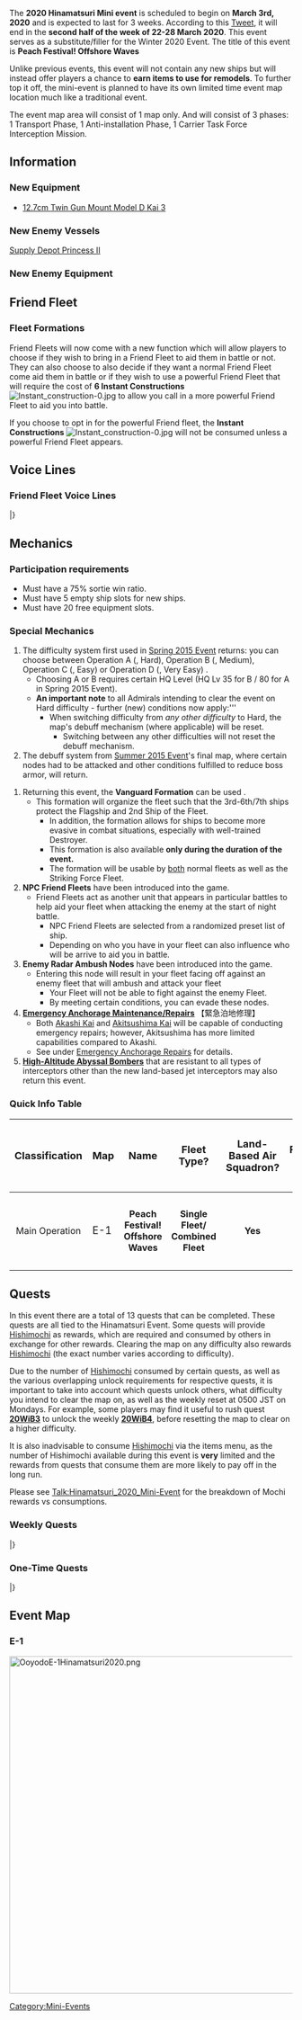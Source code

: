 The '''2020 Hinamatsuri Mini event''' is scheduled to begin on '''March 3rd, 2020''' and is expected to last for 3 weeks. According to this [https://twitter.com/KanColle_STAFF/status/1237177209451769856 Tweet], it will end in the '''second half of the week of 22-28 March 2020'''. This event serves as a substitute/filler for the Winter 2020 Event. The title of this event is '''Peach Festival! Offshore Waves'''

Unlike previous events, this event will not contain any new ships but will instead offer players a chance to '''earn items to use for remodels'''. To further top it off, the mini-event is planned to have its own limited time event map location much like a traditional event.

The event map area will consist of 1 map only. And will consist of 3 phases: 1 Transport Phase, 1 Anti-installation Phase, 1 Carrier Task Force Interception Mission.

==Information==

===New Equipment===

*[[12.7cm Twin Gun Mount Model D Kai 3]]

===New Enemy Vessels===

[[Supply Depot Princess II]]

===New Enemy Equipment===

==Friend Fleet==
===Fleet Formations===
Friend Fleets will now come with a new function which will allow players to choose if they wish to bring in a Friend Fleet to aid them in battle or not. They can also choose to also decide if they want a normal Friend Fleet come aid them in battle or if they wish to use a powerful Friend Fleet that will require the cost of '''6 Instant Constructions''' [[File:Instant_construction-0.jpg]] to allow you call in a more powerful Friend Fleet to aid you into battle. 

If you choose to opt in for the powerful Friend fleet, the '''Instant Constructions''' [[File:Instant_construction-0.jpg]] will not be consumed unless a powerful Friend Fleet appears.
{{:{{BASEPAGENAME}}/Friend Fleets}}

==Voice Lines==
===Friend Fleet Voice Lines===
{{SeasonalHeaderOld}}
{{SeasonalSubHeader|Destroyers}}
{{SeasonalQuote
|ship = Naganami Kai Ni
|friend = 1
|origin = よーし、ここが長波様の見せ場だな。突撃する！
|translation = Alright, it's time for me to show what I'm made of. Charge!
|notes= Hinamatsuri 2020 Line
}}
{{SeasonalQuote
|ship = Akishimo Kai
|friend = 1
|origin = 秋霜、了解。うちらの援護、結構ありだから。
|translation = Akishimo, acknowledging. Our support is going to be pretty good.
|notes= Hinamatsuri 2020 Line
}}
{{SeasonalQuote
|ship = Jervis Kai
|friend = 1
|origin = Royal Navy Fleet、貴艦隊を友軍艦隊と認む。これより貴艦隊を援護する！
|translation = The Royal Navy Fleet has recognised your fleet as an allied fleet. We'll now support you! Shoot!
|notes= Hinamatsuri 2020 Line
}}
{{SeasonalQuote
|ship = Janus Kai
|friend = 1
|origin = Janus、了解。OK、任せて！
|translation = Janus, acknowledging. OK, leave it to me!
|notes= Hinamatsuri 2020 Line
}}
{{SeasonalQuote
|ship = Fletcher Kai
|friend = 1
|origin = Fletcher、了解しました。
|translation = Fletcher, acknowledging.
|notes= Hinamatsuri 2020 Line
}}
{{SeasonalSubHeader|Battleships}}
{{SeasonalQuote
|ship = Nelson Kai
|friend = 1
|origin = 待たせたな。本国艦隊旗艦、Nelson、見参！行くぞ。各々、その責務を果たせ。突撃！
|translation = I've kept you waiting. The Home Fleet flagship, Nelson, is here! Let's go. I expect everyone to do their duty. Charge!
|notes= Hinamatsuri 2020 Line
}}
{{SeasonalQuote
|ship = Colorado Kai
|friend = 1
|origin = 臨時編成、太平洋艦隊、戦場到着。これより友軍を援護する。
|translation = The Provisional Pacific Fleet has arrived on the battlefield. We'll now support the allied fleet.
|notes= Hinamatsuri 2020 Line
}}
{{SeasonalSubHeader|Standard Carriers}}
{{SeasonalQuote
|ship = Ark Royal Kai
|friend = 1
|origin = 了解だ。Swordfish squadron、発艦、始め！
|translation = Roger that. Swordfish squadron, begin takeoff!
|notes= Hinamatsuri 2020 Line
}}
|}<references/>
{{clear}}

==Mechanics==
===Participation requirements===
*Must have a 75% sortie win ratio.
*Must have 5 empty ship slots for new ships.
*Must have 20 free equipment slots.

===Special Mechanics===
#The difficulty system first used in [[Spring 2015 Event]] returns: you can choose between Operation A ({{lang|ja|甲}}, Hard), Operation B ({{lang|ja|乙}}, Medium), Operation C ({{lang|ja|丙}}, Easy) or Operation D ({{lang|ja|丁}}, Very Easy) .
#*Choosing A or B requires certain HQ Level (HQ Lv 35 for B / 80 for A in Spring 2015 Event).
#*'''An important note''' to all Admirals intending to clear the event on Hard difficulty - further (new) conditions now apply:'''
#**When switching difficulty from ''any other difficulty'' to Hard, the map's debuff mechanism (where applicable) will be reset.
#***Switching between any other difficulties will not reset the debuff mechanism.
#The debuff system from [[Summer 2015 Event]]'s final map, where certain nodes had to be attacked and other conditions fulfilled to reduce boss armor, will return.
<!---# It is possible that a fleet with '''seven''' ships ('''[[Striking Force Fleet]]''') will be allowed to sortie to certain event maps that permit '''single fleet operations'''.
#*The Striking Force '''cannot''' be sortied during exercises or sent on expeditions while it contains seven ships.
#*The Striking Force can only be created and used in the '''third''' fleet in the menu (out of a total of four fleets).
#*A Striking Force with a flagship that carries a new piece of equipment, the '''[[Striking Force Fleet Command Facility]]''', will be able to make use of the new '''Single Ship Evacuation''' mechanic.
#**The new Striking Force Fleet Command Facility will become obtainable and useable via the old [[Fleet Command Facility]] and the '''Action Report'''.
#***Note that the [[Quests#F64|relevant quest]] will consume the [[Fleet Command Facility]] in order to convert it into the new [[Striking Force Fleet Command Facility]].
#**Supplementary information regarding the new [[Striking Force Fleet Command Facility]] and the Single Ship Evacuation it allows when carried by the striking force's flagship:
#***The evacuation does not require an escort destroyer.
#***The evacuation consumes the ship's entire fuel & ammo reserves. 
#***Only one ship can be evacuated per battle.
#***'''The damage the ship suffered may become worse during the evacuation, but she will never sink.'''--->
# Returning this event, the '''Vanguard Formation''' can be used .
#*This formation will organize the fleet such that the 3rd-6th/7th ships protect the Flagship and 2nd Ship of the Fleet.
#**In addition, the formation allows for ships to become more evasive in combat situations, especially with well-trained Destroyer.
#** This formation is also available '''only during the duration of the event.'''
#**The formation will be usable by [https://twitter.com/KanColle_STAFF/status/930623111862435841 both] normal fleets as well as the Striking Force Fleet.
#'''NPC Friend Fleets''' have been introduced into the game.
#* Friend Fleets act as another unit that appears in particular battles to help aid your fleet when attacking the enemy at the start of night battle.
#** NPC Friend Fleets are selected from a randomized preset list of ship.
#** Depending on who you have in your fleet can also influence who will be arrive to aid you in battle.
#'''Enemy Radar Ambush Nodes''' have been introduced into the game.
#* Entering this node will result in your fleet facing off against an enemy fleet that will ambush and attack your fleet 
#** Your Fleet will not be able to fight against the enemy Fleet.
#** By meeting certain conditions, you can evade these nodes.
#[[Repairs#Emergency_Anchorage_Repair|'''Emergency Anchorage Maintenance/Repairs''']] 【緊急泊地修理】
#*Both [[Akashi|Akashi Kai]] and [[Akitsushima|Akitsushima Kai]] will be capable of conducting emergency repairs; however, Akitsushima has more limited capabilities compared to Akashi.
#*See under [[Repairs#Emergency_Anchorage_Repairs|Emergency Anchorage Repairs]] for details.
#[[Land-Based_Air_Squadron#High_Altitude_Air_Raid|'''High-Altitude Abyssal Bombers''']] that are resistant to all types of interceptors other than the new land-based jet interceptors may also return this event.

===Quick Info Table===


{| class="wikitable"
! style="font-size:18px;"|Classification
! style="font-size:18px;"|Map
! style="font-size:18px;"|Name
! style="font-size:18px;"|Fleet Type?
! style="font-size:18px;"|Land-Based Air Squadron?
! style="font-size:18px;"|Friendly Fleet?
! style="font-size:18px;"|Color of Tag
! style="font-size:18px;"|Tag Condition & Deployment Restriction
! style="font-size:18px;"|Difficulty Restrictions
! style="font-size:18px;"|Notes
|-
| rowspan="1" style="text-align:center;"|Main Operation <br>
! scope="col" style="font-size:18px;"|E-1
| style="text-align:center;"| '''Peach Festival! Offshore Waves '''
| style="text-align:center;"| '''Single Fleet/ Combined Fleet'''
| style="text-align:center;"|'''Yes'''
| style="text-align:center;"|'''Yes'''
| style="text-align:center;"| 
| rowspan="1" style="text-align:center;"|'''Tagging''':<br> There are no tags for this event
| style="text-align:center;"|'''No restrictions. All difficulties OK''' 
|rowspan="1" style="text-align:center;"|
|}

==Quests==
In this event there are a total of 13 quests that can be completed. These quests are all tied to the Hinamatsuri Event. Some quests will provide [[Hishimochi]] as rewards, which are required and consumed by others in exchange for other rewards. Clearing the map on any difficulty also rewards [[Hishimochi]] (the exact number varies according to difficulty).

Due to the number of [[Hishimochi]] consumed by certain quests, as well as the various overlapping unlock requirements for respective quests, it is important to take into account which quests unlock others, what difficulty you intend to clear the map on, as well as the weekly reset at 0500 JST on Mondays. For example, some players may find it useful to rush quest '''[[Hinamatsuri_2020_Mini-Event#20WiB3|20WiB3]]''' to unlock the weekly '''[[Hinamatsuri_2020_Mini-Event#20WiB4|20WiB4]]''', before resetting the map to clear on a higher difficulty.

It is also inadvisable to consume [[Hishimochi]] via the items menu, as the number of Hishimochi available during this event is '''very''' limited and the rewards from quests that consume them are more likely to pay off in the long run.

Please see [[Talk:Hinamatsuri_2020_Mini-Event]] for the breakdown of Mochi rewards vs consumptions.

===Weekly Quests===

{{ProtoQuestsHeader}}
{{ProtoQuests
| type = PVP
| listnum = 20WiC1
| reqQuest = 
| reqQuest2 = 
| reqQuest3 = 
| namejp = 【桃の節句任務】桃の節句演習！
| nameen = (Peach Festival Mission) Peach Festival Exercises!
| req = Peach Festival Mission: Organize a fleet including 3 Destroyers or Destroyer Escorts in your Hinamatsuri fleet. Then score 3 S rank victories with your Hinamatsuri fleet.
* Organize a fleet of 3 DD/DE and 3 XX and score 3 S ranks in one day.
| fuel = 303
| ammo = 303
| steel = 0
| bauxite = 0
| other = {{QuestRewardItem|Hishimochi}}
| notes = ''Weekly Quest''
}}
{{ProtoQuests
| type = Sortie
| listnum = 20WiB1
| reqQuest = B26
| reqQuest2 = 
| reqQuest3 = 
| namejp = 【桃の節句作戦】鎮守府近海の安全を図れ！
| nameen = (Peach Festival Operation) Aim the Protect the seas near the Naval District!
| req = Organize a fleet consisting of 3 Destroyers of Destroyer Escorts and then proceed to the Naval District Waters Off the Shores of the Nansei Islands, the Oil Refinery Coastal Line, the Waters Adjacent to the Naval District, the Naval District Sea Route, and the Nansei Island Waters Area Along the Waters Adjacent to the Nansei Islands and conduct an ASW sweep within the waters

*Organize a fleet consisting of 3 DD/DE and score an A rank on 1-2, 1-3, 1-5, 2-1, and complete 1-6 at least once.
| fuel = 300
| ammo = 300
| steel = 300
| bauxite = 0
| other = {{QuestRewardItem|Hishimochi}}<br/>'''Choose between:'''<br/>{{QuestRewardEquip|Type 3 Shell}} {{QuestRewardEquip|Daihatsu Landing Craft}} {{QuestRewardEquip|Type 2 12cm Mortar Kai}}
| notes = ''Weekly Quest''
}}
{{ProtoQuests
| type = Sortie
| listnum = 20WiB4
| reqQuest = 20WiB3
| reqQuest2 = 
| reqQuest3 = 
| namejp = 【桃の節句作戦】主力オブ主力、駆ける！
| nameen = (Peach Festival Operation) Main Force of the Main Force, Heading Out!
| req = Organize a Fleet consisting of 3 Yuugumo-class Destroyers and defeat the enemy task force in the Bashi Islands, Eastern Orel Sea, the Northern AL Area, Off the Coast of Tawi Tawi Anchorage and destroy the enemy's fleet at the Manila Landing Site!
* Organize a fleet that contains 3 Yuugumo-class DD 3-9 XX, and score an S rank at each boss node of 2-2,2-3,3-5,7-2 and Node I of E-1.
<br> * Yuugumo-class DD must be all grouped into '''one fleet''' of either the main or escort fleet of a combined fleet in order for this to count.
| fuel = 1000
| ammo = 1000
| steel = 1000
| bauxite = 1000
| other = {{QuestRewardItem|Hishimochi|qty=3}}<br/>'''Choose between:'''<br/>{{Ship/Banner|Etorofu}} {{Ship/Banner|Matsuwa}} {{Ship/Banner|Sado}} {{Ship/Banner|Tsushima}} {{Ship/Banner|Fukae}}
| notes = ''Weekly Quest''
}}
{{ProtoQuests
| type = Expedition
| listnum = 20WiD1
| reqQuest = 20WiC1
| reqQuest2 = 
| reqQuest3 = 
| namejp = 【桃の節句任務】桃の節句遠征！
| nameen = (Peach Festival Mission) Peach Festival Expedition!
| req = Carry out the Anti-Submarine Mission, Enforced Reconnaissance Mission , Marine Siege Evacuation Operation  , South Western Air Reconnaissance Operation , and the Long Term Anti-Submarine Mission, and complete all of the expeditions successfully.
* Complete Expeditions 4,10,14, B1,and A3 with the quest active. 
| fuel = 300
| ammo = 300
| steel = 300
| bauxite = 0
| other = {{QuestRewardItem|Hishimochi|qty=2}}<br/>'''Choose between:'''<br/>{{QuestRewardEquip|Underway Replenishment|qty=2}} {{QuestRewardEquip|Type 3 Shell}} {{QuestRewardItem|Emergency Repair Material|qty=2}}
| notes = ''Weekly Quest''
}}
{{ProtoQuests
| type = Modernization
| listnum = 20WiG1
| reqQuest = 20WiC1
| reqQuest2 = 
| reqQuest3 = 
| namejp = 【桃の節句任務】駆逐艦桃の節句改修
| nameen = (Peach Festival Mission) Destroyers' Peach Festival Modernization!
| req = Prepare 303 bauxite and 303 Steel and proceed to modernize a destroyer with  3 light cruisers 2 times. *All prepared resources will be consumed upon completion
* Prepare 303 Bauxite and 303 Steel and successfully modernize a DD with 3 CL 2 times.
| fuel = 100
| ammo = 0
| steel = 0
| bauxite = 0
| other = {{QuestRewardItem|Development Material|qty=2}} {{QuestRewardItem|Hishimochi}}
| notes = ''Weekly Quest''
}}
{{ProtoQuests
| type = Modernization
| listnum = 20WiG2
| reqQuest = 20WiD1
| reqQuest2 = 20WiB2
| reqQuest3 = 20WiB2
| namejp = 【桃の節句任務】海防艦桃の節句改修
| nameen = (Peach Festival Mission) Destroyer Escort's Peach Festival Improvements!
| req = Prepare 3030 bauxite and 3030 Steel and proceed to modernize any destroyer escort with 5 destroyers 2 times. *All prepared resources will be consumed upon completion
* Prepare 3030 Bauxite and 3030 Steel and sucessfully modernize a DE with 5 DD 2 times.
| fuel = 100
| ammo = 100
| steel = 0
| bauxite = 0
| other = {{QuestRewardItem|Instant Repair Material|qty=2}} {{QuestRewardItem|Hishimochi|qty=2}}
| notes = ''Weekly Quest''
}}
{{ProtoQuests
| type = Modernization
| listnum = 20WiG6
| reqQuest = 20WiG5
| reqQuest2 = 20WiB4
| reqQuest3 = 20WiB4
| namejp = 【桃の節句任務】菱餅改修：週
| nameen = (Peach Festival Mission) Hishimochi Renovation: Weekly
| req = Prepare 6 Hishimochi,100 development materials, 3000 Bauxite, and 3000 steel and proceed to modernize any light carrier with 3 light carriers 2 times. *All prepared items will be consumed upon completion
* Prepare 6 Hishimochi,100 development materials, 3000 Bauxite, and 3000 steel and successfully modernize 1 CVL using 3 CVL 2 times.
| fuel = 0
| ammo = 0
| steel = 0
| bauxite = 0
| other = '''Choose between:'''<br/>{{QuestRewardItem|New Technology Aircraft Blueprint}} {{QuestRewardItem|New Model Gun Mount Improvement Material}} {{QuestRewardItem|New Model Rocket Development Material}}<br/>'''Then choose between:'''<br/>{{QuestRewardItem|Instant Repair Material|qty=6}} {{QuestRewardItem|Improvement Material|qty=3}} {{QuestRewardItem|Food Supply Ship Irako|qty=3}}
| notes = ''Weekly Quest''
}}
|}

===One-Time Quests===
{{ProtoQuestsHeader}}
{{ProtoQuests
| type = Sortie
| listnum = 20WiB2
| reqQuest = 20WiC1
| reqQuest2 = 
| reqQuest3 = 
| namejp = 【桃の節句作戦】侵攻部隊物資集積地強襲！
| nameen = (Peach Festival Operation) Invasion Force Assault on Supply Depots!
| req = Organize an elite fleet consisting of at least 3 Destroyers and launch an assault on the supply depot in the southern area of Mindoro Island in the limited time event operation. Confront the enemy counterattack beach head and destroy them twice. Hinamatsuri Rei-go Fleet, Sortie! Destroy the enemy's supply line!
* Organize a fleet of 3 DD and 3 XX, and score an S rank at node J of E-1 Twice.
| fuel = 500
| ammo = 0
| steel = 500
| bauxite = 0
| other = {{QuestRewardItem|Hishimochi|qty=2}}<br/>'''Choose between:'''<br/>{{QuestRewardItem|Furniture Fairy}} {{QuestRewardEquip|Type 3 Shell|qty=2}} {{QuestRewardItem|Medal}}
| notes = ''Will end once event is event ends.''
}}
{{ProtoQuests
| type = Sortie
| listnum = 20WiB3
| reqQuest = 20WiB1
| reqQuest2 = 20WiB2
| reqQuest3 = 20WiB2
| namejp = 【桃の節句作戦】敵機動部隊迎撃戦！
| nameen = (Peach Festival Operation) Enemy Mobile Task Force Interception!
| req = Organize a combined fleet consisting of 2 more Battleships, 2 or more Carriers, and 2 or more Heavy Cruisers and attack the enemy task force in the limited time sea area. Confront the main forces of the task force and defeat them multiple times. Combined Fleet, Sortie!
* Organize a combined fleet of 2 BB, 2 CV, 2 CA(V), and 6 XX, and score an A rank at node T of E-1 4 Times.
| fuel = 800
| ammo = 800
| steel = 0
| bauxite = 800
| other = {{QuestRewardItem|Hishimochi|qty=4}}<br/>'''Choose between:'''<br/>{{QuestRewardItem|Instant Repair Material|qty=8}} {{QuestRewardItem|Food Supply Ship Mamiya|qty=2}} {{QuestRewardItem|Development Material|qty=10}}
| notes = ''Will end once event ends.''
}}
{{ProtoQuests
| type = Sortie
| listnum = 20WiB5
| reqQuest = 
| reqQuest2 = 
| reqQuest3 = 
| namejp = 【桃の節句作戦】「沖に立つ波」出撃！
| nameen = (Peach Festival Operation) Sortie with the offshore waves!
| req = [Peach Festival Operation] Sortie a fleet consisting of at least three Yuugumo-class destroyers including Okinami, and deal a severe blow to the enemy invasion force in the Manila Bay, enemy invasion force's supply depots in the Mindoro Bay and the enemy Task Force. Okinami, sortie!
* Organize a combined fleet of 3 Yuugumo-DDs including [[Okinami]], A rank at nodes I, J and T of E-1.
| fuel = 1113
| ammo = 1113
| steel = 0
| bauxite = 0
| other = {{QuestRewardItem|Hishimochi|qty=4}}<br/>'''Choose between:'''<br/>{{QuestRewardItem|Food Supply Ship Mamiya|qty=2}} {{QuestRewardEquip|Type 13 Air Radar Kai|stars=4}} {{QuestRewardItem|Medal}}
| notes = ''Will end once event ends.''<br/>''Added 2020-03-19.''
}}
{{ProtoQuests
| type = Modernization
| listnum = 20WiG3
| reqQuest = 20WiB3
| reqQuest2 = 
| reqQuest3 = 
| namejp = 【桃の節句任務】軽巡洋艦桃の節句改修
| nameen = (Peach Festival Mission) Light Cruiser' Peach Festival Improvements
| req = Prepare 4230 bauxite and 4230 Steel and proceed to modernize any light cruiser with 2 Destroyer Escorts 2 times. *All prepared resources will be consumed upon completion
* Prepare 4230 Bauxite and 4230 Steel and successfully modernize a CL with 2 DE 2 times.
| fuel = 300
| ammo = 300
| steel = 0
| bauxite = 0
| other = {{QuestRewardItem|Hishimochi|qty=4}}<br/>'''Choose between:'''<br/>{{QuestRewardItem|Instant Repair Material|qty=5}} {{QuestRewardItem|Development Material|qty=6}} {{QuestRewardEquip|Combat Ration|qty=2}}
| notes = ''Will end once event ends.''
}}
{{ProtoQuests
| type = Modernization
| listnum = 20WiG4
| reqQuest = 20WiB1
| reqQuest2 = 20WiB2
| reqQuest3 = 20WiB2
| namejp = 【桃の節句任務】菱餅改修：序
| nameen = (Peach Festival Mission) Hishimochi Renovation: Intro
| req = Prepare 10 Hishimochi and proceed to modernize any Yuugumo-class Destroyer with 4 Heavy Cruiser 2 times. *All prepared items will be consumed upon completion
* Prepare 10 Hishimochi and successfully modernize a Yuugumo-class DD using 4 CAs 2 times.
| fuel = 0
| ammo = 0
| steel = 0
| bauxite = 0
| other = '''Choose between:'''<br/>{{QuestRewardItem|Action Report}} {{QuestRewardItem|New Model Gun Mount Improvement Material|qty=2}} {{QuestRewardItem|Ne Type Engine}}
| notes = ''Will end once event ends.''
}}
{{ProtoQuests
| type = Modernization
| listnum = 20WiG5
| reqQuest = 20WiB3
| reqQuest2 = 20WiG4
| reqQuest3 = 20WiG4
| namejp = 【桃の節句任務】菱餅改修：破
| nameen = (Peach Festival Mission) Hishimochi Renovation: Midpoint
| req = Prepare 15 Hishimochi, 8000 Bauxite, and 8000 steel and proceed to modernize the Yuugumo-class Destroyer Okinami with 4 Battleships 2 times. *All prepared items will be consumed upon completion
* Prepare15 Hishimochi, 8000 Bauxite, and 8000 steel and successfully modernize [[Okinami]] using 4 BBs 2 times.
| fuel = 0
| ammo = 0
| steel = 0
| bauxite = 0
| other = '''Choose between:'''<br/>{{QuestRewardItem|Remodel Blueprint}} {{QuestRewardItem|New Technology Aircraft Blueprint|qty=2}} {{QuestRewardItem|Prototype Flight Deck Catapult}}
| notes = ''Will end once event ends.''
}}
{{ProtoQuests
| type = Modernization
| listnum = 20WiG7
| reqQuest = 20WiG6
| reqQuest2 = 
| reqQuest3 = 
| namejp = 【桃の節句任務】菱餅改修：果
| nameen = (Peach Festival Mission) Hishimochi Renovation: Final
| req = Prepare 17 Hishimochi, 300 development materials, 15000 Bauxite, and 15000 steel and proceed to modernize any Standard carrier with 5 standard carriers 2 times. *All prepared items will be consumed upon completion
* Prepare 17 Hishimochi, 300 development materials, 15000 Bauxite, and 15000 Steel and successfully modernize 1 CV using 5 CV 2 times.
| fuel = 0
| ammo = 0
| steel = 0
| bauxite = 0
| other = '''Choose between:'''<br/>{{QuestRewardItem|Prototype Flight Deck Catapult}} {{QuestRewardItem|Ne Type Engine}} {{QuestRewardEquip|Night Operation Aviation Personnel + Skilled Deckhands}}
| notes = ''Will end once event ends.''
}}
|}

==Event Map==
===E-1===
[[File:OoyodoE-1Hinamatsuri2020.png|600px]]
{{EventMap1
|banner = [[File:Hinamatsuri2020E-1banner.png|500px]]
|map_image =[[File:Hinamatsuri2020E-1Map.png|500px]]
|map_name = Peach Festival! Offshore Waves
|map_japanese = 桃の節句！沖に立つ波
|information = 
*'''Event Tag''': None
'''(Phase 1 - Transport Phase): 
* Hard ({{lang|ja|甲}}): 600 TP
* Medium ({{lang|ja|乙}}): 
* Easy ({{lang|ja|丙}}):
* Casual ({{lang|ja|丁}}): 

'''(Phase 2 - Boss): [[Supply Depot Princess II]] (Enemy type varies upon difficulty)
* Hard ({{lang|ja|甲}}): 5940 HP
* Medium ({{lang|ja|乙}}): 
* Easy ({{lang|ja|丙}}):
* Casual ({{lang|ja|丁}}):

'''(Phase 3 - Boss): [[Aircraft Carrier Princess Kai]] (Enemy type varies upon difficulty)
* Hard ({{lang|ja|甲}}): 3600 HP
* Medium ({{lang|ja|乙}}): 
* Easy ({{lang|ja|丙}}):
* Casual ({{lang|ja|丁}}):  

'''Key Rewards:'''
* Clearing on Hard ({{lang|ja|甲}}): First Class Medal, [[Medal]] x3, [[Reinforcement Expansion]], [[Type 4 Fighter Hayate]] ★+5, [[12.7cm Twin Gun Mount Model D Kai 3]] ★+4, [[Hishimochi]] x12
* Clearing on Medium ({{lang|ja|乙}}): [[Medal]] x2, [[Reinforcement Expansion]] x1, [[Type 4 Fighter Hayate]], [[12.7cm Twin Gun Mount Model D Kai 3]], [[Hishimochi]] x7
* Clearing on Easy ({{lang|ja|丙}}): [[Medal]] x1, [[Reinforcement Expansion]] x1, [[12.7cm Twin Gun Mount Model D Kai 2]], [[Hishimochi]] x7
* Clearing on Casual ({{lang|ja|丁}}): [[Improvement|Improvement Materials]] x3, [[12.7cm Twin Gun Mount Model C Kai 2]], [[Hishimochi]] x3
{{MapBranchingTable
|0 -> A/battle=
*Single Fleet
|0 -> B/empty=
*Do not meet the requirements to go to A or C
|0 -> C/battle=
*Combined Fleet that contains one of the following:
**CV(L/B) ≥ 4  
**CV(B) ≥ 3
**(F)BB(V)+CV(L/B) ≥ 6
**(F)BB(V)+CV(B) ≥ 5
*Transport Combined Fleet that contains BBV '''and slow''' fleet

|A/battle -> D/battle, E/battle=
*Meet '''ANY''' of the following to go to D
**Combined Fleet
**Fleet contains (F)BB(V) or CV(B/L)
**DD+DE ≤ 3
**Fleet contains both CA and CL (CAV doesn't count)
*Otherwise, E

|B/empty -> A/battle=
*Surface Task Force
*Transport Combined Fleet
*Fleet contains slow ship
*CV(L/B) ≥ 3
|B/empty -> D/battle=
*Do not meet the requirements to go to A

|D/battle -> E/battle=
*Single Fleet that contains (F)BB(V) or CV(B/L)
*Any other fleets that do not meet any of the conditions here
|D/battle -> F/empty=
*Transport Combined Fleet
*Single Fleet that contains AV or SS(V) ≥ 2
|D/battle -> G/battle=
*Single fleet, fleet contains no (F)BB(V) or CV(B/L), '''and''' DD ≥ 4
|D/battle -> K/empty=
*Surface Task Force
*Carrier Task Force

|E/battle -> G/battle, J/battle=
*Meet '''ANY''' of the following to go to G
**Fleet contains (F)BB(V) or CV(L/B)
**Shortcut E - J is not opened yet
*Go to J if DD ≥ 4
*Otherwise, G

|F/empty -> K/empty, H/resource=
*Active Branching

|L/battle -> M/empty, N/battle=
*Go to M if fleet contains Akitsushima Kai or Akashi Kai
*Otherwise, N

|Q/battle -> R/battle=
*Fail the LoS check
*Shortcut Q - T is not opened yet
*(F)BB(V)+CV(L/B) ≥ 5
|Q/battle -> T/battle=
*Pass the LoS check

|R/battle -> S/empty =
*Fail the LoS check
|R/battle -> T/battle =
*Pass the LoS check
}}

Branching compositions were reported over the course of the event.

|tips = <br>

The event guides are to be constructed through the respective [[Sandbox/Hinamatsuri 2020 Mini Event E-1|Event map page guide]] and reviewed by editor staff / collaboration committee before being approved here. '''Do not under any circumstance update the guides through this page or attempt to fix them through this page.''' Please only update guides through their respective sandbox pages.
{{clear}}

'''Preparations'''

As this event does not have any shiplocks, there is no restriction on who you can use for the event. Therefore, you are welcome to use all ships available.

As of this time, the following ships are known to have historical bonuses:
<tabber>
|-|Nodes A, D, E, I=
1.15x
*Rei-Gou Ships: [[Kasumi]], [[Ashigara]], [[Ooyodo]], [[Kiyoshimo]], [[Asashimo]]
*[[Kiso]], [[Ushio]], [[Akebono]], [[Hatsuharu]] 

1.2x
*[[Akishimo]],[[Okinami]]
|-|Node J (Boss #2)=
1.25x
*Rei-Gou Ships: [[Kasumi]], [[Ashigara]], [[Ooyodo]], [[Kiyoshimo]], [[Asashimo]]
|-|Nodes L, Q, R=
1.15x
*[[Chikuma]], [[Choukai]], [[Johnston]], [[Kasumi]]

1.2x
*[[Asashimo]], [[Naganami]], [[Hatsushimo]], [[Shimakaze]], [[Ushio]]
|-|Node T (Boss #3, after Q->T unlock)=
1.4x
*[[Chikuma]], [[Choukai]], [[Samuel B. Roberts]], [[Johnston]]

1.52x
*[[Naganami]], [[Kiyoshimo]], [[Asashimo]], [[Okinami]], [[Yuugumo]], [[Makigumo]], [[Kazagumo]]

1.17x
*All Other Ships

</tabber>

This map contains 1 TP bar and 2 HP bars that must be depleted in order to complete the map.
*Phase 1: Deplete the TP bar by securing multiple A or S ranks at Node I
*Phase 2: Deplete the first HP bar by damaging (then sinking) the [[Supply Depot Princess II]] at Node J
*Phase 3: Open the shortcut Q-T 
*Phase 4: Deplete the last HP bar by damaging (then sinking) the [[Aircraft Carrier Princess]] at Node T.
2 LBAS are available for you to sortie (Airbase defence is also possible)

'''Phase 1: Transport Operation'''
Transport Combined Fleet '''1CAV 1CL 4DD + 1CL 2CA(V) 3DD'''<br/>
Transport Combined Fleet '''1CVE 1AV 4DD + 2CL 4DD'''
*Routes BADFHI
*As this is a Transport Operation, you are recommended to bring as many Drum Canisters and Daihatsu Landing Craft as possible
*LBAS: 1 Base of ASW bombers to Node D , another base of all bombers to Boss Node
'''E -> J''' route will be revealed once this phase is over

'''Phase 1 Boss post-clear farming'''

On Hard mode, once this phase has been completed, you can always go back to this boss node to farm a lot of rare ships such as [[Sado]], [[Tsushima]] and [[Maruyu]]. A '''single fleet such as 1CVL 2CLT 1CL 1CL/(F)BB(V) 1AV''' should be strong enough to S rank the boss node reliably (Routes ADFHI)

'''Phase 2: Defeating Supply Depot Princess B'''

The boss in Phase 2 is a newer version of the [[Supply Depot Princess]], accompanied by some [[Artillery Imp]]s and [[PT Imp]]s. Refer to the [[Combat/Anti-Installation|Anti-Installation]] page for details.

Single Fleet '''1CA 1CL 4DD'''
*Routes ADGJ
*Avoiding the E node that contains Ne Kai, but will have to go through [[New Submarine Princess]] node, followed by an air raid node.
*There are PT Imp Groups at the boss node, certain equipment such as [[Skilled Lookouts]] may be required to counter them
*LBAS: 1 Base of ASW bombers to Node D , another base of all bombers to Boss Node

'''Phase 3: Opening the shortcut'''

**S rank node J: Same comp as Phase 2
**AS node G: 1BB 2CAV 3CV(B)
*Carrier Task Force 
**AS node C: 1FBB 2CAV 3CV(B) + 1CL 2CA 3DD
**AS node O: 1FBB 2CAV 2CV Akitsushima Kai + 1CL 2CA 3DD ('''All Fast''')
*Transport Combined Fleet, S rank node D and I: Same comp as Phase 1
*Surface Task Force / Carrier Task Force, S rank node R: 1FBB 2CVL 2CAV Akitsushima Kai + 1CL 2CA(V) 3DD ('''All Fast''')
*Achieve AS during LBAS defence

'''Phase 4: Defeating Aircraft Carrier Princess'''

Now that Friend Fleets have been added to the map, please be aware that using certain ships (e.g. [[Akagi]], [[Iowa]], [[Saratoga]], [[Johnston]], etc.) may lock you out of stronger FF compositions.

Carrier Task Force '''2FBB 2CV(B) 1CAV Akitsushima Kai / Akashi Kai + 1CL 1CLT 2CA(V) 2DD (All Fast)'''
*Routes BDKLMOPQT
*On Hard mode, the boss node has very high air power. You may need 700 air or more to be able to score AS there, which is not strictly required (especially prior to LD)
*M node is the anchorage repair node
*L node contains a lot of PT Imp Groups, certain equipment such as [[Skilled Lookouts]] may be required to counter them
*LBAS: 1 Base of ASW bombers to Node D , another base of all bombers or 1 [[Type 2 Land-based Reconnaissance Aircraft]] + 3 bombers to Boss Node
**It is possible for LBAS to obtain AD at the boss, if [[Type 2 Land-based Reconnaissance Aircraft (Skilled)]] + [[Type 1 Fighter Hayabusa Model II (64th Air Squadron)]] + 2x [[Type 1 Land Attacker Model 34]] (at least one must have +4 stars) are used
**On the Final Kill, it may be more preferable to send both bases full of LBAA to the boss node instead (Adding [[Type 2 Land-based Reconnaissance Aircraft]] is also an option)


Surface Task Force '''3BB 1CV 1CAV Akitsushima Kai + 1CL 2DD 1AO 2CA(V)/CLT''' (or other possibilities)
*Routes ABDKLMOPQT
*Arguably better pass rate along the route, but faces one additional surface battle node at node A
*Should '''only be used for LD''' due to higher difficulty
**1-2 [[Maritime Resupply]] may be required to avoid the ammo penalty, depending on route
*Other variations exist:
**E.g. routing through air raid node N instead of M by dropping Akitsushima for another ship
**AO in main fleet instead of escort to allow for more night battle ships
**[[Atlanta]] in main fleet for AACI, using [[Ise|Ise Kai Ni]] to provide supplementary FP
**Etc.


|comps =

{{Section|collapsed=true|left=true}}
{{:{{BASEPAGENAME}}/E-1/Enemy comps}}
{{SectionEnd}}

|drops = {{:{{BASEPAGENAME}}/E-1/Ship drops}}

}}
{{EventsPortal}}
[[Category:Mini-Events]]